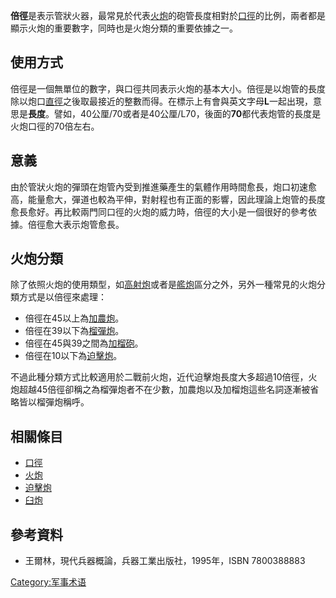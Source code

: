 {{noteTA
|1=zh-hans:毫米;zh-hk:毫米;zh-tw:公厘;
}}
'''倍徑'''是表示管狀火器，最常見於代表[[火炮|火炮]]的砲管長度相對於[[口徑|口徑]]的比例，兩者都是顯示火炮的重要數字，同時也是火炮分類的重要依據之一。

==使用方式==
倍徑是一個無單位的數字，與口徑共同表示火炮的基本大小。倍徑是以炮管的長度除以炮口[[直徑|直徑]]之後取最接近的整數而得。在標示上有會與英文字母'''L'''一起出現，意思是'''長度'''。譬如，40公厘/70或者是40公厘/L70，後面的'''70'''都代表炮管的長度是火炮口徑的70倍左右。

==意義==
由於管狀火炮的彈頭在炮管內受到推進藥產生的氣體作用時間愈長，炮口初速愈高，能量愈大，彈道也較為平伸，對射程也有正面的影響，因此理論上炮管的長度愈長愈好。再比較兩門同口徑的火炮的威力時，倍徑的大小是一個很好的參考依據。倍徑愈大表示炮管愈長。

==火炮分類==
除了依照火炮的使用類型，如[[高射炮|高射炮]]或者是[[艦炮|艦炮]]區分之外，另外一種常見的火炮分類方式是以倍徑來處理：

*倍徑在45以上為[[加農炮|加農炮]]。
*倍徑在39以下為[[榴彈炮|榴彈炮]]。
*倍徑在45與39之間為[[加榴砲|加榴砲]]。
*倍徑在10以下為[[迫擊炮|迫擊炮]]。

不過此種分類方式比較適用於二戰前火炮，近代迫擊炮長度大多超過10倍徑，火炮超越45倍徑卻稱之為榴彈炮者不在少數，加農炮以及加榴炮這些名詞逐漸被省略皆以榴彈炮稱呼。

==相關條目==
*[[口徑|口徑]]
*[[火炮|火炮]]
*[[迫擊炮|迫擊炮]]
*[[臼炮|臼炮]]

==參考資料==
*王爾林，現代兵器概論，兵器工業出版社，1995年，ISBN 7800388883


[[Category:军事术语|Category:军事术语]]